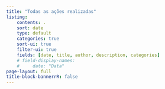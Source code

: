 ```yaml
---
title: "Todas as ações realizadas"
listing:
    contents: .
    sort: date
    type: default
    categories: true
    sort-ui: true
    filter-ui: true
    fields: [date, title, author, description, categories]
    # field-display-names:
    #     date: "Data"
page-layout: full
title-block-bannerrR: false
---
```

 

